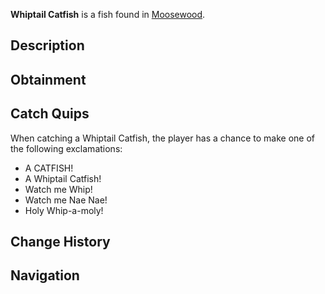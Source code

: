 {{FishInfobox
|image          = Whiptail Catfish.png
|rarity         = Legendary
|sea            = First Sea
|location       = [[Moosewood]]
|sublocation    = Freshwater
|sources        = Fishing Rod
|radar_location = 
|xp             = 200
|weather        = 
|time           = Night
|season         = Spring, Autumn
|bait           = Seaweed
|base_weight    = 3
|base_value     = 600
|weight_range   = 2
|base_chance    = 0.05
|base_resil     = 40
}}
'''Whiptail Catfish''' is a {{Rarity|Legendary}} fish found in [[Moosewood]].

== Description ==
{{Description|The Whiptail Catfish is a small herbivorous fish that have a long body which resembles a whiptail. They tend to be shy and often hide under plants and rocks during the day, but are most active at night.|Bestiary Entry}}

== Obtainment ==
{{Description|Caught in Moosewood Pond during the night.|Bestiary Hint}}
{{Fish Availability|
Moosewood/Freshwater Pond
|top_rods      = 
Leviathan's Fang Rod\63476.99\664589.52;
Ethereal Prism Rod\61005.39\443896.8;
Seraphic Rod\57524.66\453662.64;
No-Life Rod\55387.07\479827.35;
Tempest Rod\54206.15\439213.66;
Resourceful Rod\47734.57\365022.06;
Destiny Rod\50293.86\410695.48;
Heaven's Rod\44231.44\416078.14;
Trident Rod\52222\606218.45;
Free Spirit Rod\47766.55\554497.34;
Rod Of The Zenith\51982.39\421386.26;
Rod Of The Forgotten Fang\53659.53\447385.36;
Precision Rod\36308.43\341795.02;
Challenger's Rod\50530.85\440927;
Rod Of The Exalted One\48068.32\423358.8;
Rod Of The Depths\47840.81\398319.07;
Zeus Rod\45083.76\411340.06;
Verdant Shear Rod\43597.63\412433.79;
Blazebringer Rod\42816.1\392288.02;
Depthseeker Rod\39896.97\386124.2;
Avalanche Rod\35890.43\349890.52;
Volcanic Rod\35130.2\325306.81;
Training Rod\18953.05\179377.63;
Steady Rod\11031.49\108851.52
|recommended   = Ethereal Prism Rod
}}

== Catch Quips ==
When catching a Whiptail Catfish, the player has a chance to make one of the following exclamations:
* A CATFISH!
* A Whiptail Catfish!
* Watch me Whip!
* Watch me Nae Nae!
* Holy Whip-a-moly!

== Change History ==
{{Change History|{{subst:Current Version}}}}

== Navigation ==
{{Fish Navbox|Moosewood}}